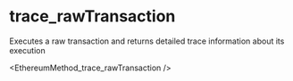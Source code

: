 # trace_rawTransaction

Executes a raw transaction and returns detailed trace information about its execution


<EthereumMethod_trace_rawTransaction />
